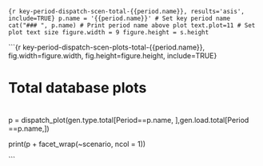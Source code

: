 
```{r key-period-dispatch-scen-total-{{period.name}}, results='asis', include=TRUE}
p.name = '{{period.name}}' # Set key period name
cat("### ", p.name) # Print period name above plot
text.plot=11 # Set plot text size
figure.width = 9
figure.height = s.height
``` 

```{r key-period-dispatch-scen-plots-total-{{period.name}}, fig.width=figure.width, fig.height=figure.height, include=TRUE}

# #############################################################################################################
# Total database plots
# #############################################################################################################
p = dispatch_plot(gen.type.total[Period==p.name, ],gen.load.total[Period ==p.name,])

print(p + facet_wrap(~scenario, ncol = 1))


```



  
  